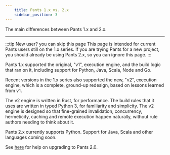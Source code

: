 ```yaml
---
    title: Pants 1.x vs. 2.x
    sidebar_position: 3
---
```


The main differences between Pants 1.x and 2.x.

---

:::tip New user? you can skip this page
This page is intended for current Pants users still on the 1.x series. If you are trying Pants for a new project, you should already be using Pants 2.x, so you can ignore this page.
:::

Pants 1.x supported the original, "v1", execution engine, and the build logic that ran on it, including support for Python, Java, Scala, Node and Go.

Recent versions in the 1.x series also supported the new, "v2", execution engine, which is a complete, ground-up redesign, based on lessons learned from v1.

The v2 engine is written in Rust, for performance. The build rules that it uses are written in typed Python 3, for familiarity and simplicity. The v2 engine is designed so that fine-grained invalidation, concurrency, hermeticity, caching and remote execution happen naturally, without rule authors needing to think about it.

Pants 2.x currently supports Python. Support for Java, Scala and other languages coming soon.

See [here](./how-to-upgrade.mdx) for help on upgrading to Pants 2.0.
